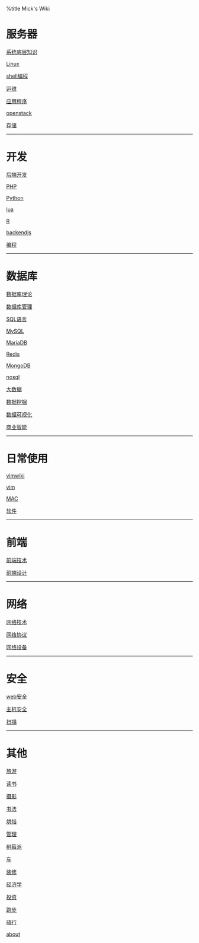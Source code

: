 %title Mick's Wiki

= 服务器 =
[[os/system/index|系统底层知识]]

[[os/linux/index|Linux]]

[[os/shell/program|shell编程]]

[[ops/index|运维]]

[[backend/system/index|应用程序]]

[[virtual/openstack/index|openstack]]

[[backend/storage/index|存储]]

----
= 开发 =
[[backend/dev|后端开发]]

[[backend/language/php/index|PHP]]

[[backend/language/python/index|Python]]

[[backend/language/lua/index|lua]]

[[backend/language/r/index|R]]

[[backend/language/js/index|backendjs]]

[[program/index|编程]]

----
= 数据库 =
[[backend/db/concept/index|数据库理论]]

[[backend/db/dba/index|数据库管理]]

[[backend/db/sql/index|SQL语言]]

[[backend/db/mysql/index|MySQL]]

[[backend/db/mariadb/index|MariaDB]]

[[backend/db/redis/index|Redis]]

[[backend/db/mongodb/index|MongoDB]]

[[backend/db/nosql|nosql]]

[[backend/db/bigdata/index|大数据]]

[[backend/db/dm/index|数据挖掘]]

[[backend/db/datavisualization/index|数据可视化]]

[[backend/db/bi/index|商业智能]]

----
= 日常使用 =
[[vim/vimwiki|vimwiki]]

[[vim/vim|vim]]

[[os/mac/index|MAC]]

[[software/index|软件]]

----
= 前端 =
[[frontend/tech/index|前端技术]]

[[frontend/design/index|前端设计]]

----
= 网络 =
[[network/tech/index|网络技术]]

[[network/protocol/index|网络协议]]

[[network/devices/index|网络设备]]

----
= 安全 =
[[sec/websec/index|web安全]]

[[sec/hostsec/index|主机安全]]

[[sec/scan/index|扫描]]

----
= 其他 =
[[travel/index|旅游]]

[[reading/index|读书]]

[[photo/index|摄影]]

[[shufa|书法]]

[[baking|烘焙]]

[[manage/index|管理]]

[[raspberry|树莓派]]

[[cars/index|车]]

[[zhuangxiu/index|装修]]

[[economics/index|经济学]]

[[investment/index|投资]]

[[running|跑步]]

[[cycling|骑行]]

[[about|about]]
